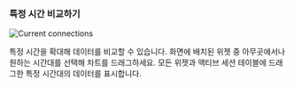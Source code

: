### 특정 시간 비교하기

<InDoc product="postgresql,mysql,oracle-pro">

<ImgLang img='db-count-trend-extend-time.png' desc='액티브 세션' />

</InDoc>

<InDoc product="redis">

<ImgLang img='db-count-trend-extend-time-redis.png' desc='초당 처리 명령 수' />

</InDoc>

<InDoc product="mongodb">

![Current connections](/img/db-count-trend-extend-time-mongodb.png)

</InDoc>

특정 시간을 확대해 데이터를 비교할 수 있습니다. 화면에 배치된 위젯 중 아무곳에서나 원하는 시간대를 선택해 차트를 드래그하세요. 모든 위젯과 액티브 세션 테이블에 드래그한 특정 시간대의 데이터를 표시합니다.